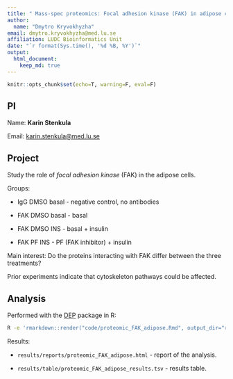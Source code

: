 ```yaml
---
title: " Mass-spec proteomics: Focal adhesion kinase (FAK) in adipose cells"
author:
  name: "Dmytro Kryvokhyzha"
email: dmytro.kryvokhyzha@med.lu.se
affiliation: LUDC Bioinformatics Unit
date: "`r format(Sys.time(), '%d %B, %Y')`"
output:
  html_document:
    keep_md: true
---
```

  
```r
knitr::opts_chunk$set(echo=T, warning=F, eval=F)
```

## PI

Name: **Karin Stenkula**

Email: [karin.stenkula@med.lu.se](mailto:karin.stenkula@med.lu.se)

## Project

Study the role of *focal adhesion kinase* (FAK) in the adipose cells.

Groups:

  - IgG DMSO basal - negative control, no antibodies

  - FAK DMSO basal - basal
 
  - FAK DMSO INS - basal + insulin

  - FAK PF INS - PF (FAK inhibitor) + insulin

Main interest: Do the proteins interacting with FAK differ between the three treatments? 

Prior experiments indicate that cytoskeleton pathways could be affected.

## Analysis

Performed with the [DEP](https://bioconductor.org/packages/release/bioc/html/DEP.html) package in R:

```bash
R -e 'rmarkdown::render("code/proteomic_FAK_adipose.Rmd", output_dir="results/reports/")'
```

Results:

  - `results/reports/proteomic_FAK_adipose.html` - report of the analysis.
  
  - `results/table/proteomic_FAK_adipose_results.tsv` - results table.
